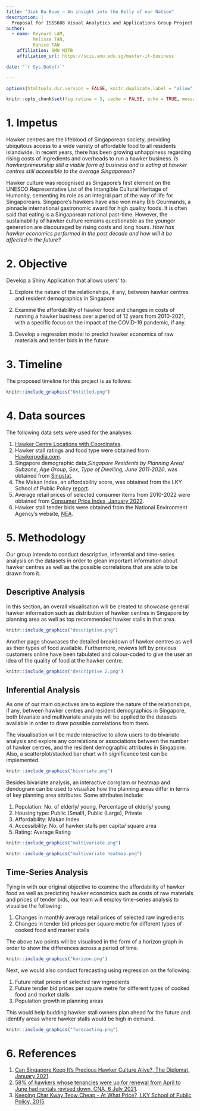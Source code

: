 ```yaml
---
title: "Jiak Ba Buay – An insight into the Belly of our Nation" 
description: | 
  Proposal for ISSS608 Visual Analytics and Applications Group Project 
author: 
  - name: Reynard LAM,
          Melissa TAN, 
          Ranice TAN 
    affiliation: SMU MITB 
    affiliation_url: https://scis.smu.edu.sg/master-it-business 

date: "`r Sys.Date()`"

---
```


```r

options(htmltools.dir.version = FALSE, knitr.duplicate.label = "allow") 

knitr::opts_chunk$set(fig.retina = 3, cache = FALSE, echo = TRUE, message = FALSE, warning = FALSE) 

``` 

# 1. Impetus 

 

Hawker centres are the lifeblood of Singaporean society, providing ubiquitous access to a wide variety of affordable food to all residents islandwide. In recent years, there has been growing unhappiness regarding rising costs of ingredients and overheads to run a hawker business. *Is hawkerpreneurship still a viable form of business and is eating at hawker centres still accessible to the average Singaporean?* 

Hawker culture was recognised as Singapore’s first element on the UNESCO Representative List of the Intangible Cultural Heritage of Humanity, cementing its role as an integral part of the way of life for Singaporeans. Singapore’s hawkers have also won many Bib Gourmands, a pinnacle international gastronomic award for high quality foods. It is often said that eating is a Singaporean national past-time. However, the sustainability of hawker culture remains questionable as the younger generation are discouraged by rising costs and long hours. *How has hawker economics performed in the past decade and how will it be affected in the future?* 

 

# 2.	Objective 

Develop a Shiny Application that allows users’ to: 

 
1. Explore the nature of the relationships, if any, between hawker centres and resident demographics in Singapore 

2. Examine the affordability of hawker food and changes in costs of running a hawker business over a period of 12 years from 2010-2021, with a specific focus on the impact of the COVID-19 pandemic, if any. 

3.  Develop a regression model to predict hawker economics of raw materials and tender bids in the future 

 

# 3. Timeline 

 
The proposed timeline for this project is as follows: 

```r
knitr::include_graphics("Untitled.png")


```

# 4. Data sources 

The following data sets were used for the analyses: 

1. [Hawker Centre Locations with Coordinates](https://gist.github.com/raphodn/eecc3d8f6a5a04793385f44aa8304e30#file-hawker-centres-kml-csv). 
2. Hawker stall ratings and food type were obtained from [Hawkerpedia.com](https://www.hawkerpedia.com.sg/en/directories). 
3. Singapore demographic data,*Singapore Residents by Planning Area/ Subzone, Age Group, Sex, Type of Dwelling, June 2011-2020*, was obtained from [Singstat](https://www.singstat.gov.sg/find-data/search-by-theme/population/geographic-distribution/latest-data).  
4. The Makan Index, an affordability score, was obtained from the LKY School of Public Policy [report](https://lkyspp.nus.edu.sg/docs/default-source/ips/Report_Makan-Index-2nd-ed-final.pdf). 
5. Average retail prices of selected consumer items from 2010-2022 were obtained from [Consumer Price Index, January 2022](https://www.singstat.gov.sg/whats-new/latest-news/cpi-highlights). 
6. Hawker stall tender bids were obtained from the National Environment Agency's website, [NEA](https://www.nea.gov.sg/corporate-functions/resources/tender-notices). 


# 5. Methodology 

Our group intends to conduct descriptive, inferential and time-series analysis on the datasets in order to glean important information about hawker centres as well as the possible correlations that are able to be drawn from it.

## Descriptive Analysis

In this section, an overall visualisation will be created to showcase general hawker information such as distribution of hawker centres in Singapore by planning area as well as top recommended hawker stalls in that area. 

```r
knitr::include_graphics("descriptive.png")

```

Another page showcases the detailed breakdown of hawker centres as well as their types of food available. Furthermore, reviews left by previous customers online have been tabulated and colour-coded to give the user an idea of the quality of food at the hawker centre.

```r
knitr::include_graphics("descriptive 2.png")

```   


## Inferential Analysis

As one of our main objectives are to explore the nature of the relationships, if any, between hawker centres and resident demographics in Singapore, both bivariate and multivariate analysis will be applied to the datasets available in order to draw possible correlations from them.

The visualisation will be made interactive to allow users to do bivariate analysis and explore any correlations or associations between the number of hawker centres, and the resident demographic attributes in Singapore. Also, a scatterplot/stacked bar chart with significance test can be implemented. 

```r
knitr::include_graphics("bivariate.png")

```

Besides bivariate analysis, an interactive corrgram or heatmap and dendogram can be used to visualize how the planning areas differ in terms of key planning area attributes. Some attributes include:

1) Population: No. of elderly/ young, Percentage of elderly/ young
2) Housing type: Public (Small), Public (Large), Private
3) Affordability: Makan Index
4) Accessibility: No. of hawker stalls per capita/ square area
5) Rating: Average Rating


```r
knitr::include_graphics("multivariate.png")

```

```r
knitr::include_graphics("multivariate heatmap.png")

```


## Time-Series Analysis

Tying in with our original objective to examine the affordability of hawker food as well as predicting hawker economics such as costs of raw materials and prices of tender bids, our team will employ time-series analysis to visualise the following:

1) Changes in monthly average retail prices of selected raw ingredients
2) Changes in tender bid prices per square metre for different types of cooked food and market stalls

The above two points will be visualised in the form of a horizon graph in order to show the differences across a period of time.

```r
knitr::include_graphics("horizon.png")

```


Next, we would also conduct forecasting using regression on the following:

1) Future retail prices of selected raw ingredients
2) Future tender bid prices per square metre for different types of cooked food and market stalls
3) Population growth in planning areas

This would help budding hawker stall owners plan ahead for the future and identify areas where hawker stalls would be high in demand. 

```r
knitr::include_graphics("forecasting.png")

```


# 6. References 

 

1. [Can Singapore Keep It's Precious Hawker Culture Alive?, The  Diplomat, January 2021](https://thediplomat.com/2021/01/can-singapore-keep-its-precious-hawker-culture-alive/). 
2. [58% of hawkers whose tenancies were up for renewal from April to June had rentals revised down, CNA, 6 July 2021](https://www.channelnewsasia.com/singapore/hawker-centre-rent-increase-kf-seetoh-nea-amy-khor-1990721). 
3. [Keeping Char Kway Teow Cheap - At What Price?, LKY School of Public Policy, 2015](https://lkyspp.nus.edu.sg/docs/default-source/case-studies/hawker-centre-case-study.pdf?sfvrsn=2bc7960b_2). 
